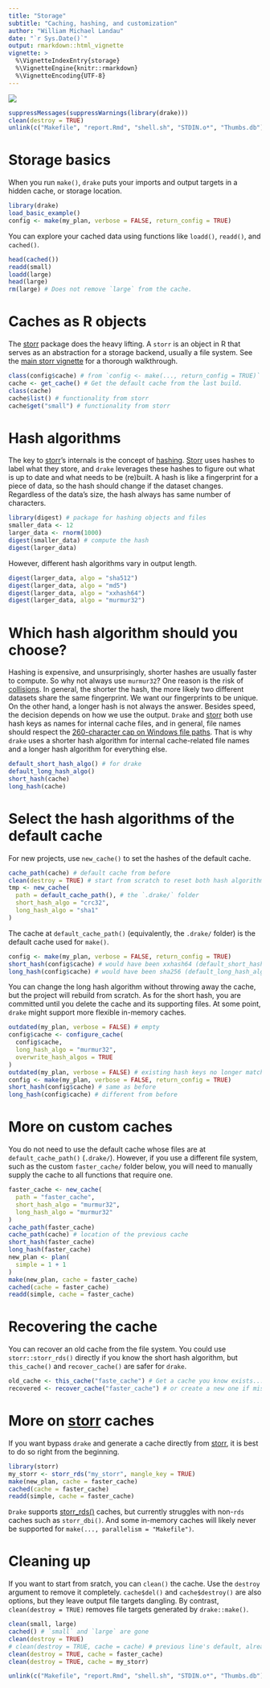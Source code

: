 ```yaml
---
title: "Storage"
subtitle: "Caching, hashing, and customization"
author: "William Michael Landau"
date: "`r Sys.Date()`"
output: rmarkdown::html_vignette
vignette: >
  %\VignetteIndexEntry{storage}
  %\VignetteEngine{knitr::rmarkdown}
  %\VignetteEncoding{UTF-8}
---
```


![](logo-vignettes.png)

```r
suppressMessages(suppressWarnings(library(drake)))
clean(destroy = TRUE)
unlink(c("Makefile", "report.Rmd", "shell.sh", "STDIN.o*", "Thumbs.db"))
```

# Storage basics

When you run `make()`, `drake` puts your imports and output targets in a hidden cache, or storage location.


```r
library(drake)
load_basic_example()
config <- make(my_plan, verbose = FALSE, return_config = TRUE)
```

You can explore your cached data using functions like `loadd()`, `readd()`, and `cached()`.

```r
head(cached())
readd(small)
loadd(large)
head(large)
rm(large) # Does not remove `large` from the cache.
```

# Caches as R objects

The [storr](https://github.com/richfitz/storr) package does the heavy lifting. A `storr` is an object in R that serves as an abstraction for a storage backend, usually a file system. See the [main storr vignette](https://cran.r-project.org/package=storr/vignettes/storr.html) for a thorough walkthrough.

```r
class(config$cache) # from `config <- make(..., return_config = TRUE)`
cache <- get_cache() # Get the default cache from the last build.
class(cache)
cache$list() # functionality from storr
cache$get("small") # functionality from storr
```

# Hash algorithms

The key to [storr](https://github.com/richfitz/storr)'s internals is the concept of  [hashing](https://en.wikipedia.org/wiki/Hash_function). [Storr](https://github.com/richfitz/storr) uses hashes to label what they store, and `drake` leverages these hashes to figure out what is up to date and what needs to be (re)built. A hash is like a fingerprint for a piece of data, so the hash should change if the dataset changes. Regardless of the data's size, the hash always has same number of characters.

```r
library(digest) # package for hashing objects and files
smaller_data <- 12
larger_data <- rnorm(1000)
digest(smaller_data) # compute the hash
digest(larger_data)
```

However, different hash algorithms vary in output length.

```r
digest(larger_data, algo = "sha512")
digest(larger_data, algo = "md5")
digest(larger_data, algo = "xxhash64")
digest(larger_data, algo = "murmur32")
```

# Which hash algorithm should you choose?

Hashing is expensive, and unsurprisingly, shorter hashes are usually faster to compute. So why not always use `murmur32`? One reason is the risk of [collisions](https://en.wikipedia.org/wiki/Collision_(computer_science)). In general, the shorter the hash, the more likely two different datasets share the same fingerprint. We want our fingerprints to be unique. On the other hand, a longer hash is not always the answer. Besides speed, the decision depends on how we use the output. `Drake` and [storr](https://github.com/richfitz/storr) both use hash keys as names for internal cache files, and in general, file names should respect the [260-character cap on Windows file paths](https://msdn.microsoft.com/en-us/library/windows/desktop/aa365247(v=vs.85).aspx). That is why `drake` uses a shorter hash algorithm for internal cache-related file names and a longer hash algorithm for everything else.

```r
default_short_hash_algo() # for drake
default_long_hash_algo()
short_hash(cache)
long_hash(cache)
```

# Select the hash algorithms of the default cache

For new projects, use `new_cache()` to set the hashes of the default cache.

```r
cache_path(cache) # default cache from before
clean(destroy = TRUE) # start from scratch to reset both hash algorithms
tmp <- new_cache(
  path = default_cache_path(), # the `.drake/` folder
  short_hash_algo = "crc32",
  long_hash_algo = "sha1"
)
```

The cache at `default_cache_path()` (equivalently, the `.drake/` folder) is the default cache used for `make()`.

```r
config <- make(my_plan, verbose = FALSE, return_config = TRUE)
short_hash(config$cache) # would have been xxhash64 (default_short_hash_algo())
long_hash(config$cache) # would have been sha256 (default_long_hash_algo())
```

You can change the long hash algorithm without throwing away the cache, but the project will rebuild from scratch. As for the short hash, you are committed until you delete the cache and its supporting files. At some point, `drake` might support more flexible in-memory caches.

```r
outdated(my_plan, verbose = FALSE) # empty
config$cache <- configure_cache(
  config$cache,
  long_hash_algo = "murmur32",
  overwrite_hash_algos = TRUE
)
outdated(my_plan, verbose = FALSE) # existing hash keys no longer match the algorithm
config <- make(my_plan, verbose = FALSE, return_config = TRUE)
short_hash(config$cache) # same as before
long_hash(config$cache) # different from before
```


# More on custom caches

You do not need to use the default cache whose files are at `default_cache_path()` (`.drake/`). However, if you use a different file system, such as the custom `faster_cache/` folder below, you will need to manually supply the cache to all functions that require one.

```r
faster_cache <- new_cache(
  path = "faster_cache",
  short_hash_algo = "murmur32",
  long_hash_algo = "murmur32"
)
cache_path(faster_cache)
cache_path(cache) # location of the previous cache
short_hash(faster_cache)
long_hash(faster_cache)
new_plan <- plan(
  simple = 1 + 1
)
make(new_plan, cache = faster_cache)
cached(cache = faster_cache)
readd(simple, cache = faster_cache)
```

# Recovering the cache

You can recover an old cache from the file system. You could use `storr::storr_rds()` directly if you know the short hash algorithm, but `this_cache()` and `recover_cache()` are safer for `drake`.

```r
old_cache <- this_cache("faste_cache") # Get a cache you know exists...
recovered <- recover_cache("faster_cache") # or create a new one if missing.
```

# More on [storr](https://github.com/richfitz/storr) caches

If you want bypass `drake` and generate a cache directly from [storr](https://github.com/richfitz/storr), it is best to do so right from the beginning.

```r
library(storr)
my_storr <- storr_rds("my_storr", mangle_key = TRUE)
make(new_plan, cache = faster_cache)
cached(cache = faster_cache)
readd(simple, cache = faster_cache)
```

`Drake` supports [storr_rds()](https://github.com/richfitz/storr) caches, but currently struggles with non-`rds` caches such as  `storr_dbi()`. And some in-memory caches will likely never be supported for `make(..., parallelism = "Makefile")`.

# Cleaning up

If you want to start from sratch, you can `clean()` the cache. Use the `destroy` argument to remove it completely. `cache$del()` and `cache$destroy()` are also options, but they leave output file targets dangling. By contrast, `clean(destroy = TRUE)` removes file targets generated by `drake::make()`.

```r
clean(small, large)
cached() # `small` and `large` are gone
clean(destroy = TRUE) 
# clean(destroy = TRUE, cache = cache) # previous line's default, already gone
clean(destroy = TRUE, cache = faster_cache)
clean(destroy = TRUE, cache = my_storr)
```

```r
unlink(c("Makefile", "report.Rmd", "shell.sh", "STDIN.o*", "Thumbs.db"))
```